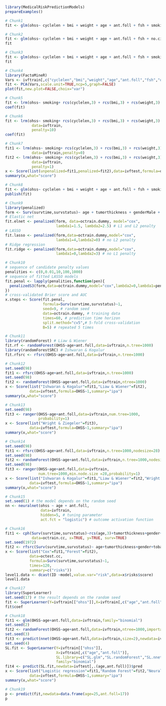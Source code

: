 ```r
library(MedicalRiskPredictionModels)
prepareExamples() 
```

```r
# Chunk1
fit <- glm(ohss~ cyclelen + bmi + weight + age + ant.foll + fsh + smoking + no.cig.d + ovolume,data=ivftrain,family="binomial") 
```

```r
# Chunk2
fit <- glm(ohss~ cyclelen + bmi + weight + age + ant.foll + fsh + no.cig.d + ovolume,data=ivftrain,family="binomial")
fit 
```

```r
# Chunk3
fit <- glm(ohss~ cyclelen + bmi + weight + age + ant.foll + fsh + smoking + ovolume,data=ivftrain,family="binomial")
fit 
```

```r
# Chunk4
library(FactoMineR)
Vars <- ivftrain[,c("cyclelen","bmi","weight","age","ant.foll","fsh","ovolume")]
fit <- PCA(Vars,scale.unit=TRUE,ncp=5,graph=FALSE)
plot(fit,new.plot=FALSE,choix="var") 
```

```r
# Chunk5
fit <- lrm(ohss~ smoking+ rcs(cyclelen,3) + rcs(bmi,3) + rcs(weight,3) + rcs(age,3) + rcs(ant.foll,3) + rcs(fsh,3) + rcs(ovolume,3),data=ivftrain)
coef(fit) 
```

```r
# Chunk6
fit <- lrm(ohss~ smoking+ rcs(cyclelen,3) + rcs(bmi,3) + rcs(weight,3) + rcs(age,3) + rcs(ant.foll,3) + rcs(fsh,3) + rcs(ovolume,3),
            data=ivftrain,
            penalty=10)
coef(fit) 
```

```r
# Chunk7
fit1 <- lrm(ohss~ smoking+ rcs(cyclelen,3) + rcs(bmi,3) + rcs(weight,3) + rcs(age,3) + rcs(ant.foll,3) + rcs(fsh,3) + rcs(ovolume,3),
            data=ivftrain,penalty=0)
fit2 <- lrm(ohss~ smoking+ rcs(cyclelen,3) + rcs(bmi,3) + rcs(weight,3) + rcs(age,3) + rcs(ant.foll,3) + rcs(fsh,3) + rcs(ovolume,3),
            data=ivftrain,
            penalty=1)
x <- Score(list(unpenalized=fit1,penalized=fit2),data=ivftest,formula=ohss~1)
summary(x,what="score") 
```

```r
# Chunk8
fit <- glm(ohss~ cyclelen + bmi + weight + age + ant.foll + fsh + smoking + ovolume,data=ivftrain,family="binomial")
publish(fit) 
```

```r
# Chunk9
library(penalized)
form <- Surv(survtime,survstatus)~ age + tumorthickness + genderMale + tobaccoNever + deep.invasionYes + siteFloor.of.Mouth + siteHard.Palate + siteLower.Gum + siteRetromolar.Trigone + siteTongue + siteUpper.Gum + raceNonCauc + x.posnodes + tumormaxdimension + vascular.invasionYes
# Elastic net
fit.elnet <- penalized(form, data=octrain.dummy, model="cox",
                       lambda1=1.5, lambda2=2.5) # L1 and L2 penalty 
# LASSO
fit.lasso <- penalized(form,data=octrain.dummy,model="cox",
                       lambda1=4,lambda2=0) # no L2 penalty 
# Ridge regression
fit.ridge <- penalized(form,data=octrain.dummy,model="cox",
                       lambda1=0,lambda2=3) # no L1 penalty  
```

```r
# Chunk10
# sequence of candidate penalty values 
penalities <- c(0,0.01,10,100,1000)
# sequence of fitted LASSO models
fit.penal <- lapply(penalities,function(pen){
  penalizedS3(form,data=octrain.dummy,model="cox",lambda2=0,lambda1=pen)
})
# cross-validated Brier score and AUC
x.steps <- Score(fit.penal, 
                 formula=Surv(survtime,survstatus)~1,
                 seed=9, # random seed
                 data=octrain.dummy, # training data
                 times=60, # prediction time horizon
                 split.method="cv5",# 5-fold cross-validation
                 B=5) # repeated 5 times 
```

```r
# Chunk11
library(randomForest) # Liaw & Wiener
fit.rf <- randomForest(OHSS~age+ant.foll,data=ivftrain,n.tree=1000)
library(randomForestSRC) # Ishwaran & Kogalur
fit.rfsrc <- rfsrc(OHSS~age+ant.foll,data=ivftrain,n.tree=1000) 
```

```r
# Chunk12
set.seed(98)
fit1 <- rfsrc(OHSS~age+ant.foll,data=ivftrain,n.tree=1000)
set.seed(98)
fit2 <- randomForest(OHSS~age+ant.foll,data=ivftrain,ntree=1000)
x <- Score(list("Ishwaran & Kogalur"=fit1,"Liaw & Wiener"=fit2),
           data=ivftest,formula=OHSS~1,summary="ipa")
summary(x,what="score") 
```

```r
# Chunk13
set.seed(98)
fit3 <- ranger(OHSS~age+ant.foll,data=ivftrain,num.tree=1000,
               probability=1)
x <- Score(list("Wright & Ziegeler"=fit3),
           data=ivftest,formula=OHSS~1,summary="ipa")
summary(x,what="score") 
```

```r
# Chunk14
set.seed(98)
fit1 <- rfsrc(OHSS~age+ant.foll,data=ivftrain,n.tree=1000,nodesize=28)
set.seed(98)
fit2 <- randomForest(OHSS~age+ant.foll,data=ivftrain,n.tree=1000,nodesize=28)
set.seed(98)
fit3 <- ranger(OHSS~age+ant.foll,data=ivftrain,
               num.tree=1000,min.node.size =28,probability=1)
x <- Score(list("Ishwaran & Kogalur"=fit1,"Liaw & Wiener"=fit2,"Wright & Ziegeler"=fit3),
           data=ivftest,formula=OHSS~1,summary="ipa")
summary(x,what="score") 
```

```r
# Chunk15
set.seed(1) # the model depends on the random seed
nn <- neuralnet(ohss ~ age + ant.foll,
                data=ivftrain,
                hidden=5, # tuning parameter 
                act.fct = "logistic") # outcome activation function 
```

```r
# Chunk16
fit1 <- cph(Surv(survtime,survstatus)~rcs(age,3)+tumorthickness+gender+tobacco+deep.invasion+site+race+x.posnodes+tumormaxdimension+vascular.invasion,
            data=octrain.cc, x=TRUE, y=TRUE, surv=TRUE)
set.seed(1972)
fit2 <- rfsrc(Surv(survtime,survstatus)~ age+tumorthickness+gender+tobacco+deep.invasion+site+race+x.posnodes+tumormaxdimension+vascular.invasion,data=octrain.cc)
x <- Score(list("Cox"=fit1,"Forest"=fit2),
           data=octest.cc,
           formula=Surv(survtime,survstatus)~1,
           times=120,
           summary=c("risks"))
level1.data <- dcast(ID ~model,value.var="risk",data=x$risks$score)
level1.data 
```

```r
# Chunk17
library(SuperLearner)
set.seed(17) # the result depends on the random seed
fit <- SuperLearner(Y=ivftrain[["ohss"]],X=ivftrain[,c("age","ant.foll")],SL.library=c("SL.glm","SL.randomForest","SL.nnet"),family="binomial")
fit$coef 
```

```r
# Chunk18
fit1 <- glm(OHSS~age+ant.foll,data=ivftrain,family="binomial")
set.seed(2)
fit2 <- randomForest(OHSS~age+ant.foll,data=ivftrain,ntree=1000,importance=0)
set.seed(3)
fit3 <- predict(nnet(OHSS~age+ant.foll,data=ivftrain,size=2),newdata=ivftest)
set.seed(4)
SL.fit <- SuperLearner(Y=ivftrain[["ohss"]],
                       X=ivftrain[,c("age","ant.foll")],
                       SL.library=c("SL.glm","SL.randomForest","SL.nnet"),
                       family="binomial")
fit4 <- predict(SL.fit,newdata=ivftest[,.(age,ant.foll)])$pred
x <- Score(list("Logistic regression"=fit1,"Random Forest"=fit2,"Neural net"=fit3,"super learner"=fit4),
           data=ivftest,formula=OHSS~1,summary="ipa")
summary(x,what="score") 
```

```r
# Chunk19
p <- predict(fit,newdata=data.frame(age=25,ant.foll=17))
p 
```

